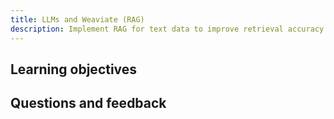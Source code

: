 ```yaml
---
title: LLMs and Weaviate (RAG)
description: Implement RAG for text data to improve retrieval accuracy in Weaviate.
---
```

<!-- Like a subject number (e.g. CS101) -->

<!-- Provide context for this course, in addition to the concrete learning goals and outcomes. Why would someone want to do this unit? -->

<!-- :::warning TODO
Intro video here
::: -->

## <i class="fa-solid fa-bullseye-arrow"></i> Learning objectives


<!-- Replace unitName with name from `unitData.js` - will pull in learning goals and outcomes -->
<LearningGoals unitName="text_rag"/>

## Questions and feedback


<DocsFeedback/>
